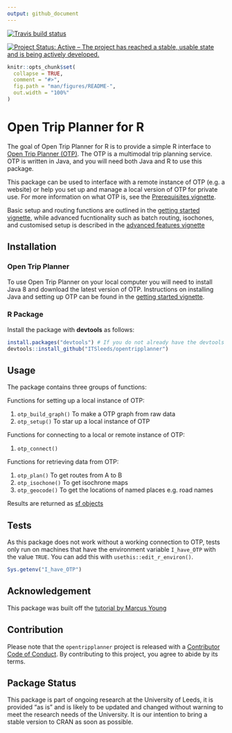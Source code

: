 ```yaml
---
output: github_document
---
```


[![Travis build status](https://travis-ci.org/ITSLeeds/opentripplanner.svg?branch=master)](https://travis-ci.org/ITSLeeds/opentripplanner)

[![Project Status: Active – The project has reached a stable, usable state and is being actively developed.](https://www.repostatus.org/badges/latest/active.svg)](https://www.repostatus.org/#active)

<!-- README.md is generated from README.Rmd. Please edit that file -->

```r
knitr::opts_chunk$set(
  collapse = TRUE,
  comment = "#>",
  fig.path = "man/figures/README-",
  out.width = "100%"
)
```

# Open Trip Planner for R

The goal of Open Trip Planner for R is to provide a simple R interface to [Open Trip Planner (OTP)](https://www.opentripplanner.org/). The OTP is a multimodal trip planning service. OTP is written in Java, and you will need both Java and R to use this package.

This package can be used to interface with a remote instance of OTP (e.g. a website) or help you set up and manage a local version of OTP for private use. For more information on what OTP is, see the [Prerequisites vignette](https://itsleeds.github.io/opentripplanner/articles/prerequisites.html).

Basic setup and routing functions are outlined in the [getting started vignette](https://itsleeds.github.io/opentripplanner/articles/opentripplanner.html), while advanced fucntionality such as batch routing, isochones, and customised setup is described in the [advanced features vignette](https://itsleeds.github.io/opentripplanner/articles/advanced_features.html)

## Installation

### Open Trip Planner

To use Open Trip Planner on your local computer you will need to install Java 8 and download the latest version of OTP. Instructions on installing Java and setting up OTP can be found in the [getting started vignette](https://itsleeds.github.io/opentripplanner/articles/opentripplanner.html).

### R Package

Install the package with **devtools** as follows:

```r
install.packages("devtools") # If you do not already have the devtools package
devtools::install_github("ITSleeds/opentripplanner")
```

## Usage

The package contains three groups of functions:

Functions for setting up a local instance of OTP:

1. `otp_build_graph()` To make a OTP graph from raw data
1. `otp_setup()` To star up a local instance of OTP

Functions for connecting to a local or remote instance of OTP:

1. `otp_connect()`

Functions for retrieving data from OTP:

1. `otp_plan()` To get routes from A to B
1. `otp_isochone()` To get isochrone maps
1. `otp_geocode()` To get the locations of named places e.g. road names

Results are returned as [sf objects](https://cran.r-project.org/web/packages/sf/index.html)

## Tests 

As this package does not work without a working connection to OTP, tests only run on machines that have the environment variable `I_have_OTP` with the value `TRUE`.
You can add this with `usethis::edit_r_environ()`.

```r
Sys.getenv("I_have_OTP")
```

## Acknowledgement

This package was built off the [tutorial by Marcus Young](https://github.com/marcusyoung/otp-tutorial) 

## Contribution

Please note that the `opentripplanner` project is released with a [Contributor Code of Conduct](CODE_OF_CONDUCT.md). By contributing to this project, you agree to abide by its terms.


## Package Status

This package is part of ongoing research at the University of Leeds, it is provided "as is" and is likely to be updated and changed without warning to meet the research needs of the University. It is our intention to bring a stable version to CRAN as soon as possible.
